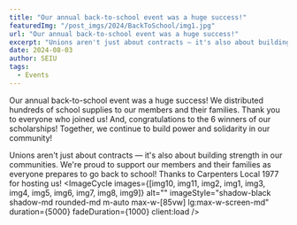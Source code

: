 ---
title: "Our annual back-to-school event was a huge success!"
featuredImg: "/post_imgs/2024/BackToSchool/img1.jpg"
url: "Our annual back-to-school event was a huge success!"
excerpt: "Unions aren't just about contracts — it's also about building strength in our communities. We're proud to support our members and their families as everyone prepares to go back to school! Thanks to Carpenters Local 1977 for hosting us!"
date: 2024-08-03
author: SEIU
tags: 
  - Events
---

Our annual back-to-school event was a huge success! We distributed hundreds of school supplies to our members and their families. Thank you to everyone who joined us! And, congratulations to the 6 winners of our scholarships! Together, we continue to build power and solidarity in our community!

Unions aren't just about contracts — it's also about building strength in our communities. We're proud to support our members and their families as everyone prepares to go back to school! Thanks to Carpenters Local 1977 for hosting us!
<ImageCycle images={[img10, img11, img2, img1, img3, img4, img5, img6, img7, img8, img9]} alt="" imageStyle="shadow-black shadow-md rounded-md m-auto max-w-[85vw] lg:max-w-screen-md" duration={5000} fadeDuration={1000} client:load />


